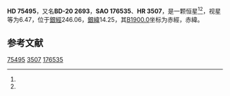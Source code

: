 {{Starbox begin
| name = HD 75495
}}
{{Starbox observe
| epoch = [[J2000.0|J2000.0]]
| constell = {{星座名待查}}<ref name=SIMBAD>{{cite web
 | url=http://simbad.u-strasbg.fr/simbad/sim-id?Ident=HR+3507
 | title =Pulsating variable Star
 | publisher=Centre de Données astronomiques de Strasbourg
 | work=SIMBAD
 | accessdate=2012-07-13}}</ref><ref name=DATA>{{cite web
 | url=http://vizier.u-strasbg.fr/viz-bin/VizieR-5?-out.add=.&-source=5050&-corr=PK=HR&-out.max=9999&HR=3507
 | title=VizieR Detailed Page
 | accessdate=2012-07-13
 | archive-date=2019-02-16
 | archive-url=https://web.archive.org/web/20190216120541/http://vizier.u-strasbg.fr/viz-bin/VizieR-5?-out.add=.&-source=5050&-corr=PK=HR&-out.max=9999&HR=3507
 | dead-url=no
 }}</ref>
| 星官 = 
| ra = {{RA|8|49|44.9}}<ref name=SIMBAD /><ref name=DATA />
| dec = {{DEC|-21|2|55}}<ref name=SIMBAD /><ref name=DATA />
| appmag_v = 6.47<ref name=SIMBAD /><ref name=DATA />
}}
{{Starbox character
| class = A7Vn<ref name=SIMBAD /><ref name=DATA />
| b-v = 0.23<ref name=SIMBAD /><ref name=DATA />
| u-b = <ref name=SIMBAD /><ref name=DATA />
| r-i = <ref name=SIMBAD /><ref name=DATA />
| variable = 
}}
{{Starbox astrometry
| radial_v = 
| prop_mo_ra = -17
| parallax = 
| p_error = 
}}
{{Starbox catalog
| names =BD-20 2693，[[SAO星表|SAO]] 176535，[[HD星表|HD]] 75495，[[HR星表|HR]] 3507}}
{{Starbox reference |Simbad=HR+3507}}
{{Starbox end}}

'''HD 75495'''，又名'''BD-20 2693'''，'''SAO 176535'''、'''HR 3507'''，是一颗恒星<ref name=SIMBAD /><ref name=DATA />，视星等为6.47，位于[[銀道座標系|銀經]]246.06，[[銀道座標系|銀緯]]14.25，其[[B1900.0|B1900.0]]坐标为赤經{{RA|8|45|15.4}}，赤緯{{DEC|-20|14.25|30}}。

== 参考文献 ==
{{reflist}}

{{star-stub}}

[[Category:HD和HDE天體|75495]]
[[Category:HR天體|3507]]
[[Category:SAO天體|176535]]